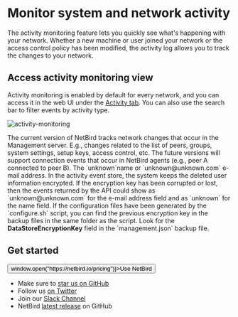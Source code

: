 
# Monitor system and network activity

The activity monitoring feature lets you quickly see what's happening with your network.
Whether a new machine or user joined your network or the access control policy has been modified, the activity log allows you to track the changes to your network.

## Access activity monitoring view

Activity monitoring is enabled by default for every network, and you can access it in the web UI under the [Activity tab](https://app.netbird.io/activity).
You can also use the search bar to filter events by activity type.

<p>
    <img src="/docs-static/img/how-to-guides/activity-monitoring.webp" alt="activity-monitoring" className="imagewrapper-big"/>
</p>

<Note>
    The current version of NetBird tracks network changes that occur in the Management server. E.g., changes related to the list of peers, groups, system settings, setup keys, access control, etc.
    The future versions will support connection events that occur in NetBird agents (e.g., peer A connected to peer B).
</Note>

<Note>
    The `unknown`name or `unknown@unknown.com` e-mail address.
    In the activity event store, the system keeps the deleted user information encrypted. If the encryption key has been corrupted or lost,
    then the events returned by the API could show as `unknown@unknown.com` for the e-mail address field and as `unknown` for the name field.
    If the configuration files have been generated by the `configure.sh` script, you can find the previous encryption key in
    the backup files in the same folder as the script. Look for the <b>DataStoreEncryptionKey</b> field in the `management.json` backup file.
</Note>

## Get started
<p float="center" >
    <Button name="button" className="button-5" onClick={() => window.open("https://netbird.io/pricing")}>Use NetBird</Button>
</p>

- Make sure to [star us on GitHub](https://github.com/netbirdio/netbird)
- Follow us [on Twitter](https://twitter.com/netbird)
- Join our [Slack Channel](https://join.slack.com/t/netbirdio/shared_invite/zt-vrahf41g-ik1v7fV8du6t0RwxSrJ96A)
- NetBird [latest release](https://github.com/netbirdio/netbird/releases) on GitHub
